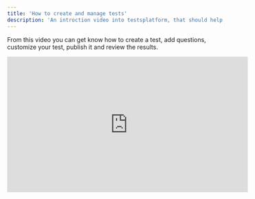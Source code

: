 ```yaml
---
title: 'How to create and manage tests'
description: 'An introction video into testsplatform, that should help you to start crafting your own tests'
---
```


From this video you can get know how to create a test, add questions, customize your test, publish it and review the results.

<iframe
  width="560"
  height="315"
  src="https://www.youtube.com/embed/k29NkX-AZL0?si=caarCa720ZbL6DLJ"
  title="YouTube video player"
  frameborder="0" allow="accelerometer; autoplay; clipboard-write; encrypted-media; gyroscope; picture-in-picture; web-share"
  referrerpolicy="strict-origin-when-cross-origin"
  allowfullscreen
></iframe>
